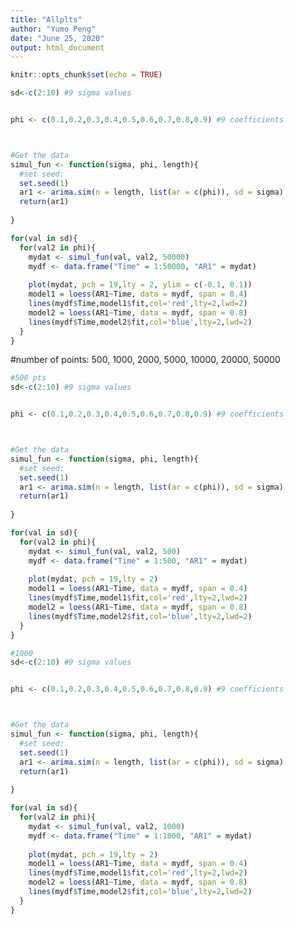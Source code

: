 ---
title: "Allplts"
author: "Yumo Peng"
date: "June 25, 2020"
output: html_document
---

```{r setup, include=FALSE}
knitr::opts_chunk$set(echo = TRUE)
```

```{r}
sd<-c(2:10) #9 sigma values


phi <- c(0.1,0.2,0.3,0.4,0.5,0.6,0.7,0.8,0.9) #9 coefficients



#Get the data
simul_fun <- function(sigma, phi, length){
  #set seed:
  set.seed(1)
  ar1 <- arima.sim(n = length, list(ar = c(phi)), sd = sigma)
  return(ar1)
  
}

for(val in sd){
  for(val2 in phi){
    mydat <- simul_fun(val, val2, 50000)
    mydf <- data.frame("Time" = 1:50000, "AR1" = mydat)
    
    plot(mydat, pch = 19,lty = 2, ylim = c(-0.1, 0.1))
    model1 = loess(AR1~Time, data = mydf, span = 0.4)
    lines(mydf$Time,model1$fit,col='red',lty=2,lwd=2)
    model2 = loess(AR1~Time, data = mydf, span = 0.8)
    lines(mydf$Time,model2$fit,col='blue',lty=2,lwd=2)
  }
}
```



#number of points: 500, 1000, 2000, 5000, 10000, 20000, 50000
```{r}
#500 pts
sd<-c(2:10) #9 sigma values


phi <- c(0.1,0.2,0.3,0.4,0.5,0.6,0.7,0.8,0.9) #9 coefficients



#Get the data
simul_fun <- function(sigma, phi, length){
  #set seed:
  set.seed(1)
  ar1 <- arima.sim(n = length, list(ar = c(phi)), sd = sigma)
  return(ar1)
  
}

for(val in sd){
  for(val2 in phi){
    mydat <- simul_fun(val, val2, 500)
    mydf <- data.frame("Time" = 1:500, "AR1" = mydat)
    
    plot(mydat, pch = 19,lty = 2)
    model1 = loess(AR1~Time, data = mydf, span = 0.4)
    lines(mydf$Time,model1$fit,col='red',lty=2,lwd=2)
    model2 = loess(AR1~Time, data = mydf, span = 0.8)
    lines(mydf$Time,model2$fit,col='blue',lty=2,lwd=2)
  }
}
```



```{r}
#1000
sd<-c(2:10) #9 sigma values


phi <- c(0.1,0.2,0.3,0.4,0.5,0.6,0.7,0.8,0.9) #9 coefficients



#Get the data
simul_fun <- function(sigma, phi, length){
  #set seed:
  set.seed(1)
  ar1 <- arima.sim(n = length, list(ar = c(phi)), sd = sigma)
  return(ar1)
  
}

for(val in sd){
  for(val2 in phi){
    mydat <- simul_fun(val, val2, 1000)
    mydf <- data.frame("Time" = 1:1000, "AR1" = mydat)
    
    plot(mydat, pch = 19,lty = 2)
    model1 = loess(AR1~Time, data = mydf, span = 0.4)
    lines(mydf$Time,model1$fit,col='red',lty=2,lwd=2)
    model2 = loess(AR1~Time, data = mydf, span = 0.8)
    lines(mydf$Time,model2$fit,col='blue',lty=2,lwd=2)
  }
}
```

